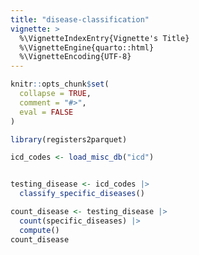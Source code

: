 ---
title: "disease-classification"
vignette: >
  %\VignetteIndexEntry{Vignette's Title}
  %\VignetteEngine{quarto::html}
  %\VignetteEncoding{UTF-8}
---

```{r, include = FALSE}
knitr::opts_chunk$set(
  collapse = TRUE,
  comment = "#>",
  eval = FALSE
)
```

```{r}
library(registers2parquet)
```

```{r}
icd_codes <- load_misc_db("icd")


testing_disease <- icd_codes |>
  classify_specific_diseases()

count_disease <- testing_disease |>
  count(specific_diseases) |>
  compute()
count_disease
```
